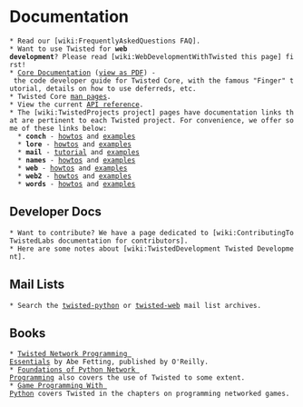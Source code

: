 = Documentation =

 * Read our [wiki:FrequentlyAskedQuestions FAQ].
 * Want to use Twisted for '''web development'''? Please read [wiki:WebDevelopmentWithTwisted this page] first!
 * [http://twistedmatrix.com/projects/core/documentation/howto/index.html Core Documentation] ([http://twistedmatrix.com/projects/core/documentation/howto/book.pdf view as PDF]) - the code developer guide for Twisted Core, with the famous "Finger" tutorial, details on how to use deferreds, etc.
 * Twisted Core [http://twistedmatrix.com/projects/core/documentation/man/ man pages].
 * View the current [http://twistedmatrix.com/documents/current/api/ API reference].
 * The [wiki:TwistedProjects project] pages have documentation links that are pertinent to each Twisted project. For convenience, we offer some of these links below:
   * '''conch''' - [http://twistedmatrix.com/projects/conch/documentation/howto/ howtos] and [http://twistedmatrix.com/projects/conch/documentation/examples/ examples]
   * '''lore''' - [http://twistedmatrix.com/projects/lore/documentation/howto/ howtos] and [http://twistedmatrix.com/projects/lore/documentation/examples/ examples]
   * '''mail''' - [http://twistedmatrix.com/projects/mail/documentation/tutorial/ tutorial] and [http://twistedmatrix.com/projects/mail/documentation/examples/ examples]
   * '''names''' - [http://twistedmatrix.com/projects/names/documentation/howto/ howtos] and [http://twistedmatrix.com/projects/names/documentation/examples/ examples]
   * '''web''' - [http://twistedmatrix.com/projects/web/documentation/howto/ howtos] and [http://twistedmatrix.com/projects/web/documentation/examples/ examples]
   * '''web2''' - [http://twistedmatrix.com/projects/web2/documentation/howto/ howtos] and [http://twistedmatrix.com/projects/web2/documentation/examples/ examples]
   * '''words''' - [http://twistedmatrix.com/projects/words/documentation/howto/ howtos] and [http://twistedmatrix.com/projects/words/documentation/examples/ examples]

== Developer Docs ==

 * Want to contribute? We have a page dedicated to [wiki:ContributingToTwistedLabs documentation for contributors].
 * Here are some notes about [wiki:TwistedDevelopment Twisted Development].

== Mail Lists ==

 * Search the [http://www.google.com/search?q=site%3Atwistedmatrix.com+inurl%3Apipermail%2Ftwisted-python&btnG=Search twisted-python] or [http://www.google.com/search?q=site%3Atwistedmatrix.com+inurl%3Apipermail%2Ftwisted-web&btnG=Search twisted-web] mail list archives.

== Books == 

 * [http://www.amazon.com/exec/obidos/ASIN/0596100329/httpitamorg-20?creative=327641&camp=14573&link_code=as1 Twisted Network Programming Essentials] by Abe Fetting, published by O'Reilly.
 * [http://www.amazon.com/exec/obidos/ASIN/1590593715/httpitamorg-20?creative=327641&camp=14573&link_code=as1 Foundations of Python Network Programming] also covers the use of Twisted to some extent.
 * [http://www.amazon.com/exec/obidos/ASIN/1584502584/httpitamorg-20?creative=327641&camp=14573&link_code=as1 Game Programming With Python] covers Twisted in the chapters on programming networked games.